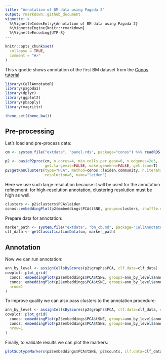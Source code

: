 ```yaml
---
title: "Annotation of BM data using Pagoda 2"
output: rmarkdown::github_document
vignette: >
  %\VignetteIndexEntry{Annotation of BM data using Pagoda 2}
  %\VignetteEngine{knitr::rmarkdown}
  %\VignetteEncoding{UTF-8}
---
```


```r
knitr::opts_chunk$set(
  collapse = TRUE,
  comment = "#>"
)
```

This vignette shows annotation of the first BM dataset from the [Conos tutorial](https://github.com/hms-dbmi/conos/blob/master/vignettes/walkthrough.md)

```r
library(CellAnnotatoR)
library(pagoda2)
library(dplyr)
library(ggplot2)
library(pbapply)
library(magrittr)

theme_set(theme_bw())
```

## Pre-processing

Let's load and pre-process data:

```r
cm <- system.file("extdata", "panel.rds", package="conos") %>% readRDS() %>% .[[1]]

p2 <- basicP2proc(cm, n.cores=4, min.cells.per.gene=0, n.odgenes=2e3, 
                  get.largevis=FALSE, make.geneknn=FALSE, get.tsne=T)
p2$getKnnClusters(type="PCA", method=conos::leiden.community, n.iterations=10, 
                  resolution=6, name="leiden")
```

Here we use such large resulution because it will be used for the annotation refinement: for high-resolution annotation, clustering resolution must be high as well.

```r
clusters <- p2$clusters$PCA$leiden
conos::embeddingPlot(p2$embeddings$PCA$tSNE, groups=clusters, shuffle.colors=T)
```

Prepare data for annotation:

```r
marker_path <- system.file("extdata", "bm_cb.md", package="CellAnnotatoR")
clf_data <- getClassificationData(cm, marker_path)
```

## Annotation

Now we can run annotation:

```r
ann_by_level <- assignCellsByScores(p2$graphs$PCA, clf.data=clf_data)
cowplot::plot_grid(
  conos::embeddingPlot(p2$embeddings$PCA$tSNE, groups=ann_by_level$annotation$l1),
  conos::embeddingPlot(p2$embeddings$PCA$tSNE, groups=ann_by_level$annotation.filt$l1),
  nrow=1
)
```

To improve quality we can also pass clusters to the annotation procedure:

```r
ann_by_level <- assignCellsByScores(p2$graphs$PCA, clf.data=clf_data, clusters=clusters)
cowplot::plot_grid(
  conos::embeddingPlot(p2$embeddings$PCA$tSNE, groups=ann_by_level$annotation$l1, shuffle.colors=T),
  conos::embeddingPlot(p2$embeddings$PCA$tSNE, groups=ann_by_level$annotation.filt$l1, shuffle.colors=T),
  nrow=1
)
```

Finally, to validate results we can plot the markers:

```r
plotSubtypeMarkers(p2$embeddings$PCA$tSNE, p2$counts, clf.data=clf_data, n.col=3, size=0.2, build.panel=T)
```
